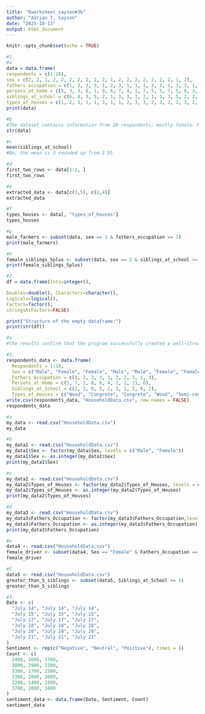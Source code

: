 ```yaml
---
title: "Rworksheet_sayson#3b"
author: "Adrian T. Sayson"
date: "2025-10-13"
output: html_document
---
```


```r
knitr::opts_chunk$set(echo = TRUE)
```
```r
#1.
#a
data = data.frame(
respondents = c(1:20),
sex = c(2, 2, 1, 2, 2, 2, 2, 2, 2, 2, 1, 2, 2, 2, 2, 2, 2, 2, 1, 2),
fathers_occupation = c(1, 3, 3, 3, 1, 2, 3, 1, 1, 1, 3, 2, 1, 3, 3, 1, 3, 1, 2, 1),
persons_at_home = c(5, 3, 3, 6, 1, 9, 6, 7, 4, 1, 7, 5, 5, 7, 5, 8, 3, 6, 7, 6),
siblings_at_school = c(6, 4, 3, 5, 2, 1, 3, 3, 1, 2, 1, 3, 3, 5, 2, 2, 2, 5, 3, 3),
types_of_houses = c(1, 2, 3, 1, 1, 3, 1, 1, 2, 3, 3, 2, 3, 2, 2, 3, 2, 3, 3, 2))
print(data)
```
```r
#b
#The dataset contains information from 20 respondents, mostly female. Most fathers work in "other" occupations and close 2nd are farmers, while a smaller number are drivers. Households have an average of 5 members, with around 3 siblings attending school. Most respondents live in concrete or semi-concrete houses, suggesting relatively stable living conditions.
str(data)
```
```r
#c
mean(siblings_at_school)
#No, the mean is 3 rounded up from 2.95.
```
```r
#d
first_two_rows <- data[1:2, ]
first_two_rows
```
```r
#e
extracted_data <- data[c(3,5), c(2,4)]
extracted_data 
```
```r
#f
types_houses <- data[, "types_of_houses"]
types_houses
```
```r
#g
male_farmers <- subset(data, sex == 1 & fathers_occupation == 1)
print(male_farmers)
```
```r
#h
female_siblings_5plus <- subset(data, sex == 2 & siblings_at_school >= 5)
print(female_siblings_5plus)
```

```r
#2.
df = data.frame(Ints=integer(),

Doubles=double(), Characters=character(),
Logicals=logical(),
Factors=factor(),
stringsAsFactors=FALSE)

print("Structure of the empty dataframe:")
print(str(df))
```
```r
#a
#the results confirm that the program successfully created a well-structured, zero-row data frame with five columns, each correctly defined to hold a specific R data type. This empty data frame is now ready to have new rows of data appended to it.
```

```r
#3.
respondents_data <- data.frame(
  Respondents = 1:10,
  Sex = c("Male", "Female", "Female", "Male", "Male", "Female", "Female", "Male", "Female", "Male"),
  Fathers_Occupation = c(1, 2, 3, 3, 1, 2, 2, 3, 1, 3),
  Persons_at_Home = c(5, 7, 3, 8, 6, 4, 2, 2, 11, 6),
  Siblings_at_School = c(2, 3, 0, 5, 2, 1, 1, 2, 6, 2),
  Types_of_Houses = c("Wood", "Congrete", "Congrete", "Wood", "Semi-congrete", "Semi-congrete", "Wood", "Semi-congrete", "Semi-congrete", "Congrete"))
write.csv(respondents_data, "HouseholdData.csv", row.names = FALSE)
respondents_data
```
```r
#a
my_data <- read.csv("HouseholdData.csv")
my_data
```
```r
#b
my_data1 <- read.csv("HouseholdData.csv")
my_data1$Sex <- factor(my_data$Sex, levels = c("Male", "Female"))
my_data1$Sex <- as.integer(my_data1$Sex)
print(my_data1$Sex)
```
```r
#c
my_data2 <- read.csv("HouseholdData.csv")
my_data2$Types_of_Houses <- factor(my_data2$Types_of_Houses, levels = c("Wood", "Congrete", "Semi-congrete"))
my_data2$Types_of_Houses <- as.integer(my_data2$Types_of_Houses)
print(my_data2$Types_of_Houses)
```
```r
#d
my_data3 <- read.csv("HouseholdData.csv")
my_data3$Fathers_Occupation <- factor(my_data3$Fathers_Occupation,levels = c(1, 2, 3), labels = c("Farmer", "Driver", "Others"))
my_data3$Fathers_Occupation <- as.integer(my_data3$Fathers_Occupation)
print(my_data3$Fathers_Occupation)
```
```r
#e
data4 <- read.csv("HouseholdData.csv")
female_driver <- subset(data4, Sex == "Female" & Fathers_Occupation == 2)
female_driver
```
```r
#f
data5 <- read.csv("HouseholdData.csv")
greater_than_5_siblings <- subset(data5, Siblings_at_School >= 5)
greater_than_5_siblings
```

```r
#4.
Date <- c(
  "July 14", "July 14", "July 14",
  "July 15", "July 15", "July 15",
  "July 17", "July 17", "July 17",
  "July 18", "July 18", "July 18",
  "July 20", "July 20", "July 20",
  "July 21", "July 21", "July 21"
)
Sentiment <- rep(c("Negative", "Neutral", "Positive"), times = 6)
Count <- c(
  2400, 1600, 1700,
  3800, 2900, 3200,
  3300, 1700, 2500,
  3300, 2000, 2600,
  2200, 1400, 1600,
  3700, 2800, 3400
)
sentiment_data <- data.frame(Date, Sentiment, Count)
sentiment_data
```


